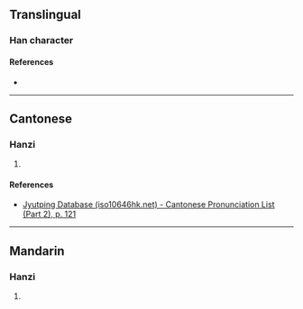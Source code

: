 {{character info}}
==Translingual==

===Han character===
{{Han char|rn=67|rad=文|as=15|sn=19|four=07137|canj=YIHXO|ids=⿰蚉臾}}

====References====
* {{Han ref|kx=0477.210|dkj=13484|dj=0835.240|hdz=32171.070|uh=6594|ud=26004|bh=EFD8|bd=61400}}

----

==Cantonese==

===Hanzi===
{{yue-hanzi|jyut=[[jyu4]]|y=yu4}}

# {{rfdef|yue|sort=文15}}

====References====
* [http://www.iso10646hk.net/jp/document/download.jsp Jyutping Database (iso10646hk.net) - Cantonese Pronunciation List (Part 2), p. 121]

----

==Mandarin==

===Hanzi===
{{cmn-hanzi|pin=[[yǔ]] ([[yu3]])|wg=yü<sup>3</sup>}}

# {{rfdef|cmn|sort=文15}}
